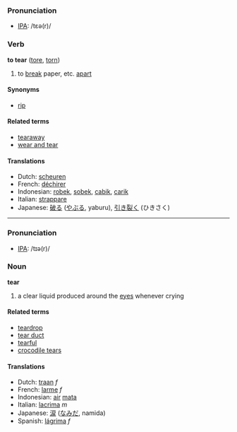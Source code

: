 ===Pronunciation===
*[[w:IPA|IPA]]: /tɛə(r)/

=== Verb ===
'''to tear''' ([[tore]], [[torn]])

# to [[break]] paper, etc. [[apart]] 

==== Synonyms ====
*[[rip]]

==== Related terms ====
*[[tearaway]]
*[[wear and tear]]

==== Translations ====
*Dutch: [[scheuren]]
*French: [[déchirer]]
*Indonesian: [[robek]], [[sobek]], [[cabik]], [[carik]]
*Italian: [[strappare]]
*Japanese: [[破る]] ([[やぶる]], yaburu), [[引き裂く]] (ひきさく)

----

===Pronunciation===
*[[w:IPA|IPA]]: /tɪə(r)/

=== Noun ===
'''tear'''

# a clear liquid produced around the [[eye]]s whenever crying

====Related terms====
*[[teardrop]]
*[[tear duct]]
*[[tearful]]
*[[crocodile tears]]

==== Translations ====
*Dutch: [[traan]] ''f''
*French: [[larme]] ''f''
*Indonesian: [[air]] [[mata]]
*Italian: [[lacrima]] ''m''
*Japanese: [[涙]] ([[なみだ]], namida)
*Spanish: [[lágrima]] ''f''